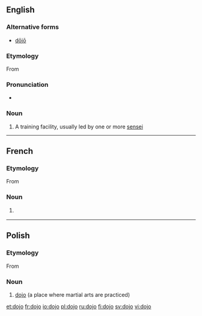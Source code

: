 {{also|dōjō}}
==English==
{{wikipedia}}

===Alternative forms===
* [[dōjō]]

===Etymology===
From {{etyl|ja}} {{term|道場|tr=dōjō||place of the way|lang=ja|sc=Jpan}}

===Pronunciation===
* {{a|UK}} {{IPA|/ˈdəʊdʒəʊ/}}

===Noun===
{{en-noun|pl2=dojo}}

# {{martial arts}} A training facility, usually led by one or more [[sensei]]

----

==French==
{{wikipedia|lang=fr}}

===Etymology===
From {{etyl|ja|fr}} {{term|道場|tr=dōjō||place of the way|lang=ja|sc=Jpan}}

===Noun===
{{fr-noun|m}}

# {{martial arts|lang=fr}} {{l|en|dojo}}
----
==Polish==

===Etymology===
From {{etyl|ja|pl}} {{term|道場|tr=dōjō||place of the way|lang=ja|sc=Jpan}}

===Noun===
{{infl|pl|noun|g=n|indeclinable}}

# [[#English|dojo]] (a place where martial arts are practiced)

[[et:dojo]]
[[fr:dojo]]
[[io:dojo]]
[[pl:dojo]]
[[ru:dojo]]
[[fi:dojo]]
[[sv:dojo]]
[[vi:dojo]]